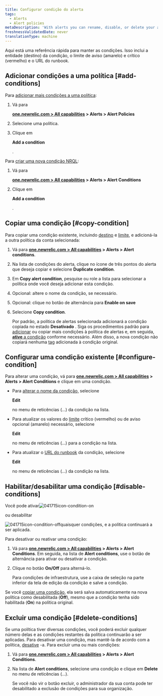 ```yaml
---
title: Configurar condição do alerta
tags:
  - Alerts
  - Alert policies
metaDescription: 'With alerts you can rename, disable, or delete your alert policies, as well as update or remove their conditions and channels.'
freshnessValidatedDate: never
translationType: machine
---
```




Aqui está uma referência rápida para manter as condições. Isso inclui a entidade (destino) da condição, o limite de aviso (amarelo) e crítico (vermelho) e o URL do runbook.

## Adicionar condições a uma política [#add-conditions]

Para [adicionar mais condições a uma política](/docs/alerts/new-relic-alerts-beta/configuring-alert-policies/define-alert-conditions):

1. Vá para

   <DNT>**[one.newrelic.com > All capabilities](https://one.newrelic.com/all-capabilities) > Alerts > Alert Policies**</DNT>

2. Selecione uma política.

3. Clique em

   <DNT>**Add a condition**</DNT>

   .

Para [criar uma nova condição NRQL](/docs/alerts-applied-intelligence/new-relic-alerts/alert-conditions/create-nrql-alert-conditions):

1. Vá para

   <DNT>**[one.newrelic.com > All capabilities](https://one.newrelic.com/all-capabilities) > Alerts > Alert Conditions**</DNT>

2. Clique em

   <DNT>**Add a condition**</DNT>

   .

## Copiar uma condição [#copy-condition]

Para copiar uma condição existente, incluindo [destino](/docs/apm/new-relic-apm/getting-started/glossary#alert-target) e [limite](/docs/apm/new-relic-apm/getting-started/glossary#alert-threshold), e adicioná-la a outra política da conta selecionada:

1. Vá para <DNT>**[one.newrelic.com > All capabilities](https://one.newrelic.com/all-capabilities) > Alerts > Alert conditions**</DNT>.

2. Na lista de condições do alerta, clique no ícone de três pontos do alerta que deseja copiar e selecione <DNT>**Duplicate condition**</DNT>.

3. Em <DNT>**Copy alert condition**</DNT>, pesquise ou role a lista para selecionar a política onde você deseja adicionar esta condição.

4. Opcional: altere o nome da condição, se necessário.

5. Opcional: clique no botão de alternância para <DNT>**Enable on save**</DNT>

6. Selecione <DNT>**Copy condition**</DNT>.

   Por padrão, a política de alertas selecionada adicionará a condição copiada no estado **Desativado** . Siga os procedimentos padrão para [adicionar](/docs/alerts/new-relic-alerts-beta/configuring-alert-policies/define-alert-conditions) ou copiar mais condições à política de alertas e, em seguida, [**ative** a condição](/docs/alerts/new-relic-alerts-beta/updating-alert-policies/disable-or-delete-alert-policies-conditions#disable-conditions) conforme necessário. Além disso, a nova condição não copiará nenhuma [tag](/docs/new-relic-solutions/new-relic-one/core-concepts/use-tags-help-organize-find-your-data/#add-via-ui-api) adicionada à condição original.

## Configurar uma condição existente [#configure-condition]

Para alterar uma condição, vá para <DNT>**[one.newrelic.com > All capabilities](https://one.newrelic.com/all-capabilities) > Alerts > Alert Conditions**</DNT> e clique em uma condição.

* Para [alterar o nome da condição,](/docs/alerts/new-relic-alerts-beta/configuring-alert-policies/define-alert-conditions#rename-condition) selecione

  <DNT>**Edit**</DNT>

  no menu de reticências (...) da condição na lista.

* Para atualizar os valores do [limite](/docs/alerts/new-relic-alerts-beta/configuring-alert-policies/define-thresholds-trigger-alert) crítico (vermelho) ou de aviso opcional (amarelo) necessário, selecione

  <DNT>**Edit**</DNT>

  no menu de reticências (...) para a condição na lista.

* Para atualizar o [URL do runbook](/docs/alerts/new-relic-alerts-beta/reviewing-alert-incidents/provide-runbook-instructions-alerts) da condição, selecione

  <DNT>**Edit**</DNT>

  no menu de reticências (...) da condição na lista.

## Habilitar/desabilitar uma condição [#disable-conditions]

Você pode ativar<img title="Alerts v3: Condition enabled" alt="041715icon-condition-on" src={accountsConditionOn}/>

ou desabilitar

<img title="Alerts v3: Condition disabled" alt="041715icon-condition-off" src={accountsConditionOff}>quaisquer condições, e a política continuará a ser aplicada.</img>

Para desativar ou reativar uma condição:

1. Vá para <DNT>**[one.newrelic.com > All capabilities](https://one.newrelic.com/all-capabilities) > Alerts > Alert Conditions**</DNT>. Em seguida, na lista de <DNT>**Alert conditions**</DNT>, use o botão de alternância para ativar ou desativar a condição.

2. Clique no botão <DNT>**On/Off**</DNT> para alterná-lo.

   <Callout variant="tip">
     Para condições de infraestrutura, use a caixa de seleção na parte inferior da tela de edição da condição e salve a condição.
   </Callout>

Se você [copiar uma condição](/docs/alerts/new-relic-alerts-beta/updating-alert-policies/copy-alert-conditions), ela será salva automaticamente na nova política como desabilitada (<DNT>**Off**</DNT>), mesmo que a condição tenha sido habilitada (<DNT>**On**</DNT>) na política original.

## Excluir uma condição [#delete-conditions]

Se uma política tiver diversas condições, você poderá excluir qualquer número delas e as condições restantes da política continuarão a ser aplicadas. Para desativar uma condição, mas mantê-la de acordo com a política, [desative](/docs/alerts/new-relic-alerts-beta/updating-alert-policies/disable-or-delete-alert-policies-conditions#condition-on-off) -a. Para excluir uma ou mais condições:

1. Vá para <DNT>**[one.newrelic.com > All capabilities](https://one.newrelic.com/all-capabilities) > Alerts > Alert Conditions**</DNT>.

2. Na lista de <DNT>**Alert conditions**</DNT>, selecione uma condição e clique em <DNT>**Delete**</DNT> no menu de reticências (...).

   <Callout variant="tip">
     Se você não vir o botão excluir, o administrador da sua conta pode ter desabilitado a exclusão de condições para sua organização.
   </Callout>